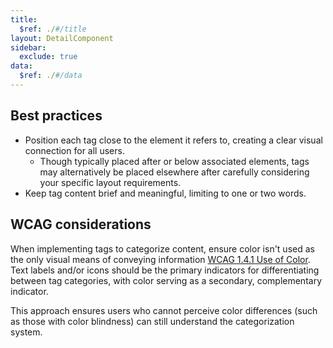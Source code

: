 ```yaml
---
title:
  $ref: ./#/title
layout: DetailComponent
sidebar:
  exclude: true
data:
  $ref: ./#/data
---
```


## Best practices

- Position each tag close to the element it refers to, creating a clear visual connection for all users.
  - Though typically placed after or below associated elements, tags may alternatively be placed elsewhere after carefully considering your specific layout requirements.
- Keep tag content brief and meaningful, limiting to one or two words.

## WCAG considerations

When implementing tags to categorize content, ensure color isn't used as the only visual means of conveying information [WCAG 1.4.1 Use of Color](https://www.w3.org/WAI/WCAG21/Understanding/use-of-color.html). Text labels and/or icons should be the primary indicators for differentiating between tag categories, with color serving as a secondary, complementary indicator. 

This approach ensures users who cannot perceive color differences (such as those with color blindness) can still understand the categorization system.
